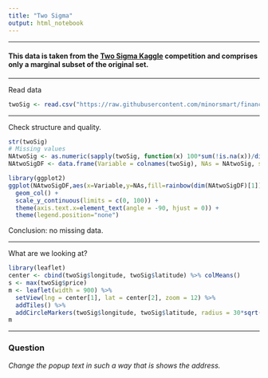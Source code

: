 ```yaml
---
title: "Two Sigma"
output: html_notebook
---
```


<hr>
#### This data is taken from the [Two Sigma Kaggle](https://www.kaggle.com/c/two-sigma-financial-modeling) competition and comprises only a marginal subset of the original set.

<hr>
Read data
```r
twoSig <- read.csv("https://raw.githubusercontent.com/minorsmart/finance/master/twosigma.csv")
```

<hr>
Check structure and quality.
```r
str(twoSig)
# Missing values
NAtwoSig <- as.numeric(sapply(twoSig, function(x) 100*sum(!is.na(x))/dim(twoSig)[1]))
NAtwoSigDF <- data.frame(Variable = colnames(twoSig), NAs = NAtwoSig, stringsAsFactors = FALSE)

library(ggplot2)
ggplot(NAtwoSigDF,aes(x=Variable,y=NAs,fill=rainbow(dim(NAtwoSigDF)[1]))) +
  geom_col() +
  scale_y_continuous(limits = c(0, 100)) +
  theme(axis.text.x=element_text(angle = -90, hjust = 0)) +
  theme(legend.position="none")
```

Conclusion: no missing data.
<hr>

What are we looking at?


```r
library(leaflet)
center <- cbind(twoSig$longitude, twoSig$latitude) %>% colMeans()
s <- max(twoSig$price)
m <- leaflet(width = 900) %>%
  setView(lng = center[1], lat = center[2], zoom = 12) %>%
  addTiles() %>%
  addCircleMarkers(twoSig$longitude, twoSig$latitude, radius = 30*sqrt(twoSig$price/s), color = "royalblue", popup = twoSig$description)
m
```

<hr>
### Question
*Change the popup text in such a way that is shows the address.*
